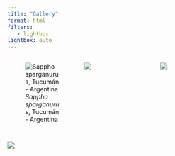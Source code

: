 ```yaml
---
title: "Gallery"
format: html
filters:
   - lightbox
lightbox: auto
---
```


::: {style="display: grid;grid-template-columns: repeat(auto-fill, minmax(150px, 1fr));grid-gap: 1em;"}



![*Sappho sparganurus*, Tucumán - Argentina](photos/sappho_sparganurus.jpg){group="my-gallery"}

![](photos/IMG_2983.jpg){group="my-gallery"}

![](photos/iris.jpg){group="my-gallery"}


![](photos/pascual.jpg){group="my-gallery"}
:::